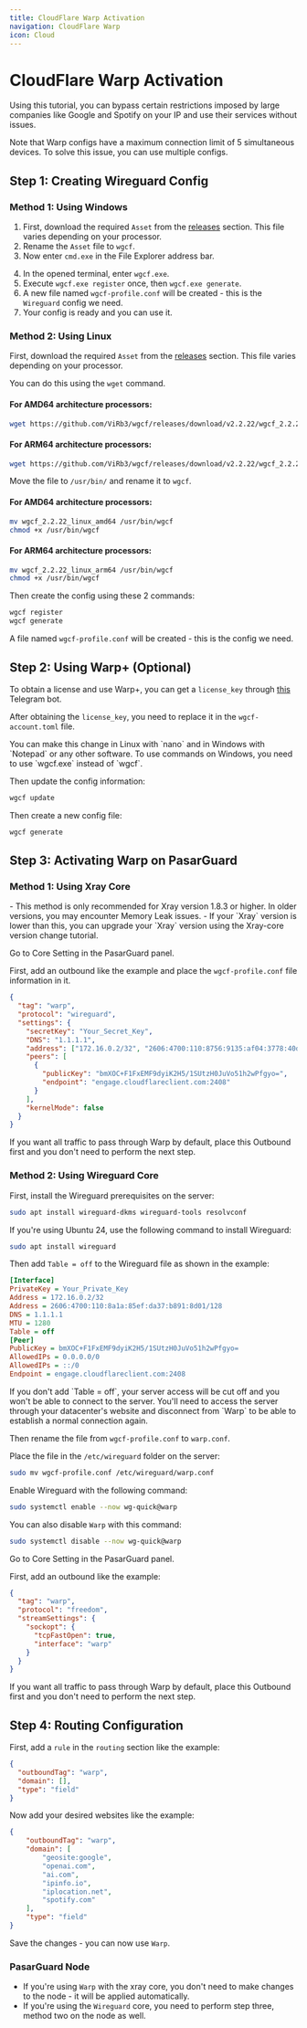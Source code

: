 ```yaml
---
title: CloudFlare Warp Activation
navigation: CloudFlare Warp
icon: Cloud
---
```


# CloudFlare Warp Activation

Using this tutorial, you can bypass certain restrictions imposed by large companies like Google and Spotify on your IP and use their services without issues.

<Callout type="warn">
Note that Warp configs have a maximum connection limit of 5 simultaneous devices. To solve this issue, you can use multiple configs.
</Callout>

## Step 1: Creating Wireguard Config

### Method 1: Using Windows

1. First, download the required `Asset` from the [releases](https://github.com/ViRb3/wgcf/releases) section. This file varies depending on your processor.
2. Rename the `Asset` file to `wgcf`.
3. Now enter `cmd.exe` in the File Explorer address bar.

<ImageZoom
  src="/images/learn/warp-cmd-terminal.png"
  alt="Opening command terminal in File Explorer"
  width={800}
  height={400}
/>

4. In the opened terminal, enter `wgcf.exe`.
5. Execute `wgcf.exe register` once, then `wgcf.exe generate`.
6. A new file named `wgcf-profile.conf` will be created - this is the `Wireguard` config we need.
7. Your config is ready and you can use it.

### Method 2: Using Linux

First, download the required `Asset` from the [releases](https://github.com/ViRb3/wgcf/releases) section. This file varies depending on your processor.

You can do this using the `wget` command.

#### For AMD64 architecture processors:

```bash
wget https://github.com/ViRb3/wgcf/releases/download/v2.2.22/wgcf_2.2.22_linux_amd64
```

#### For ARM64 architecture processors:

```bash
wget https://github.com/ViRb3/wgcf/releases/download/v2.2.22/wgcf_2.2.22_linux_arm64
```

Move the file to `/usr/bin/` and rename it to `wgcf`.

#### For AMD64 architecture processors:

```bash
mv wgcf_2.2.22_linux_amd64 /usr/bin/wgcf
chmod +x /usr/bin/wgcf
```

#### For ARM64 architecture processors:

```bash
mv wgcf_2.2.22_linux_arm64 /usr/bin/wgcf
chmod +x /usr/bin/wgcf
```

Then create the config using these 2 commands:

```bash
wgcf register
wgcf generate
```

A file named `wgcf-profile.conf` will be created - this is the config we need.

## Step 2: Using Warp+ (Optional)

To obtain a license and use Warp+, you can get a `license_key` through [this](https://t.me/generatewarpplusbot) Telegram bot.

After obtaining the `license_key`, you need to replace it in the `wgcf-account.toml` file.

<Callout type="info">
You can make this change in Linux with `nano` and in Windows with `Notepad` or any other software.
</Callout>

<Callout type="info" title="Windows">
To use commands on Windows, you need to use `wgcf.exe` instead of `wgcf`.
</Callout>

Then update the config information:

```bash
wgcf update
```

Then create a new config file:

```bash
wgcf generate
```

## Step 3: Activating Warp on PasarGuard

### Method 1: Using Xray Core

<Callout type="warn">
- This method is only recommended for Xray version 1.8.3 or higher. In older versions, you may encounter Memory Leak issues.
- If your `Xray` version is lower than this, you can upgrade your `Xray` version using the Xray-core version change tutorial.
</Callout>

Go to Core Setting in the PasarGuard panel.

First, add an outbound like the example and place the `wgcf-profile.conf` file information in it.

```json
{
  "tag": "warp",
  "protocol": "wireguard",
  "settings": {
    "secretKey": "Your_Secret_Key",
    "DNS": "1.1.1.1",
    "address": ["172.16.0.2/32", "2606:4700:110:8756:9135:af04:3778:40d9/128"],
    "peers": [
      {
        "publicKey": "bmXOC+F1FxEMF9dyiK2H5/1SUtzH0JuVo51h2wPfgyo=",
        "endpoint": "engage.cloudflareclient.com:2408"
      }
    ],
    "kernelMode": false
  }
}
```

<Callout type="info">
If you want all traffic to pass through Warp by default, place this Outbound first and you don't need to perform the next step.
</Callout>

### Method 2: Using Wireguard Core

First, install the Wireguard prerequisites on the server:

```bash
sudo apt install wireguard-dkms wireguard-tools resolvconf
```

If you're using Ubuntu 24, use the following command to install Wireguard:

```bash
sudo apt install wireguard
```

Then add `Table = off` to the Wireguard file as shown in the example:

```ini
[Interface]
PrivateKey = Your_Private_Key
Address = 172.16.0.2/32
Address = 2606:4700:110:8a1a:85ef:da37:b891:8d01/128
DNS = 1.1.1.1
MTU = 1280
Table = off
[Peer]
PublicKey = bmXOC+F1FxEMF9dyiK2H5/1SUtzH0JuVo51h2wPfgyo=
AllowedIPs = 0.0.0.0/0
AllowedIPs = ::/0
Endpoint = engage.cloudflareclient.com:2408
```

<Callout type="warn">
If you don't add `Table = off`, your server access will be cut off and you won't be able to connect to the server. You'll need to access the server through your datacenter's website and disconnect from `Warp` to be able to establish a normal connection again.
</Callout>

Then rename the file from `wgcf-profile.conf` to `warp.conf`.

Place the file in the `/etc/wireguard` folder on the server:

```bash
sudo mv wgcf-profile.conf /etc/wireguard/warp.conf
```

Enable Wireguard with the following command:

```bash
sudo systemctl enable --now wg-quick@warp
```

You can also disable `Warp` with this command:

```bash
sudo systemctl disable --now wg-quick@warp
```

Go to Core Setting in the PasarGuard panel.

First, add an outbound like the example:

```json
{
  "tag": "warp",
  "protocol": "freedom",
  "streamSettings": {
    "sockopt": {
      "tcpFastOpen": true,
      "interface": "warp"
    }
  }
}
```

<Callout type="info">
If you want all traffic to pass through Warp by default, place this Outbound first and you don't need to perform the next step.
</Callout>

## Step 4: Routing Configuration

First, add a `rule` in the `routing` section like the example:

```json
{
  "outboundTag": "warp",
  "domain": [],
  "type": "field"
}
```

Now add your desired websites like the example:

```json
{
    "outboundTag": "warp",
    "domain": [
        "geosite:google",
        "openai.com",
        "ai.com",
        "ipinfo.io",
        "iplocation.net",
        "spotify.com"
    ],
    "type": "field"
}
```

Save the changes - you can now use `Warp`.

### PasarGuard Node

- If you're using `Warp` with the xray core, you don't need to make changes to the node - it will be applied automatically.
- If you're using the `Wireguard` core, you need to perform step three, method two on the node as well.
